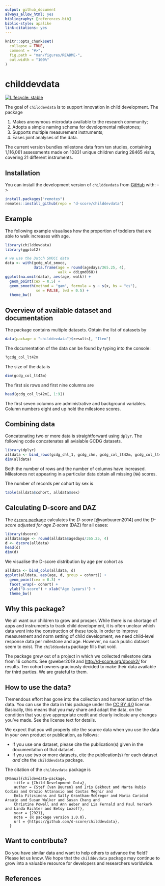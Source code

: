 ```yaml
---
output: github_document
always_allow_html: yes
bibliography: [references.bib]
biblio-style: apalike
link-citations: yes
---
```


<!-- README.md is generated from README.Rmd. Please edit that file -->

```r
knitr::opts_chunk$set(
  collapse = TRUE,
  comment = "#>",
  fig.path = "man/figures/README-",
  out.width = "100%"
)
```

# childdevdata

<!-- badges: start -->
[![Lifecycle: stable](https://img.shields.io/badge/lifecycle-stable-brightgreen.svg)](https://lifecycle.r-lib.org/articles/stages.html#stable)
<!-- badges: end -->

The goal of `childdevdata` is to support innovation in child development. The package

1. Makes anonymous microdata available to the research community;
2. Adopts a simple naming schema for developmental milestones;
3. Supports multiple measurement instruments;
4. Eases joint analyses of the data.

The current version bundles milestone data from ten studies, containing 1,116,061 assessments 
made on 10831 unique children during 28465 visits, covering 21 different instruments.

## Installation

<!-- You can install the released version of childdevdata from [CRAN](https://CRAN.R-project.org) with: -->

You can install the development version of `childdevdata` from [GitHub](https://github.com) with: -->

``` r
install.packages("remotes")
remotes::install_github(repo = "d-score/childdevdata")
```

## Example

The following example visualises how the proportion of toddlers that are able to walk increases with age.

```r
library(childdevdata)
library(ggplot2)

# we use the Dutch SMOCC data
data <- with(gcdg_nld_smocc, 
             data.frame(age = round(agedays/365.25, 4),
                        walk = ddigmd068))
ggplot(na.omit(data), aes(age, walk)) +
  geom_point(cex = 0.5) +
  geom_smooth(method = "gam", formula = y ~ s(x, bs = "cs"), 
              se = FALSE, lwd = 0.5) +
  theme_bw()
```

## Overview of available dataset and documentation

The package contains multiple datasets. Obtain the list of datasets by

```r
data(package = "childdevdata")$results[, "Item"]
```

The documentation of the data can be found by typing into the console:

```r
?gcdg_col_lt42m
```

The size of the data is 

```r
dim(gcdg_col_lt42m)
```

The first six rows and first nine columns are

```r
head(gcdg_col_lt42m[, 1:9])
```

The first seven columns are administrative and background variables. Column numbers eight and up hold the milestone scores. 


## Combining data

Concatenating two or more data is straightforward using `dplyr`. The following code concatenates all avialable GCDG datasets.

```r
library(dplyr)
alldata <- bind_rows(gcdg_chl_1, gcdg_chn, gcdg_col_lt42m, gcdg_col_lt45m, gcdg_ecu, gcdg_jam_lbw, gcdg_jam_stunted, gcdg_mdg, gcdg_nld_smocc, gcdg_zaf)
dim(alldata)
```

Both the number of rows and the number of columns have increased. Milestones not appearing in a particular data obtain all missing (`NA`) scores.

The number of records per cohort by sex is

```r
table(alldata$cohort, alldata$sex)
```

## Calculating D-score and DAZ

The [`dscore` package](https://d-score.org/dscore/) calculates the *D-score* [@vanbuuren2014] and the *D-score adjusted for age Z-score* (DAZ) for all cases:

```r
library(dscore)
alldata$age <- round(alldata$agedays/365.25, 4)
d <- dscore(alldata)
head(d)
dim(d)
```

We visualise the D-score distribution by age per cohort as

```r
alldata <- bind_cols(alldata, d)
ggplot(alldata, aes(age, d, group = cohort)) +
  geom_point(cex = 0.3) +
  facet_wrap(~ cohort) +
  ylab("D-score") + xlab("Age (years)") +
  theme_bw()
```

## Why this package?

We all want our children to grow and prosper. While there is no shortage of apps and instruments to track child development, it is often unclear which data went into the construction of these tools. In order to improve measurement and norm setting of child development, we need child-level response data per milestone and age. However, no such public dataset seem to exist. The `childdevdata` package fills that void.

The package grew out of a project in which we collected milestone data from 16 cohorts. See @weber2019 and <http://d-score.org/dbook2/> for results. Ten cohort owners graciously decided to make their data available for third parties. We are grateful to them.

## How to use the data?

Tremendous effort has gone into the collection and harmonisation of the data. You can use the data in this package under the [CC BY 4.0](https://creativecommons.org/licenses/by/4.0/) license. Basically, this means that you may share and adapt the data, on the condition that you give appropriate credit and clearly indicate any changes you've made. See the license text for details.

We expect that you will properly cite the source data when you use the data in your own product or publication, as follows:

- If you use one dataset, please cite the publication(s) given in the documentation of that dataset. 
- If you use two or more datasets, cite the publication(s) for each dataset *and* cite the `childdevdata` package.

The citation of the `childevdata` package is

```
@Manual{childevdata-package,
    title = {Child Development Data},
    author = {Stef {van Buuren} and Iris Eekhout and Marta Rubio Codina and Orazio Attanasio and Costas Meghir and 
    Emla Fitzsimons and Sally Grantham-McGregor and Maria Caridad Araujo and Susan Walker and Susan Chang and 
    Christine Powell and Ann Weber and Lia Fernald and Paul Verkerk and Linda Richter and Betsy Lozoff},
    year = {2021},
    note = {R package version 1.0.0},
    url = {https://github.com/d-score/childdevdata},
  }
```

## Want to contribute?

Do you have similar data and want to help others to advance the field? Please let us know. We hope that the `childdevdata` package may continue to grow into a valuable resource for developers and researchers worldwide.

## References

